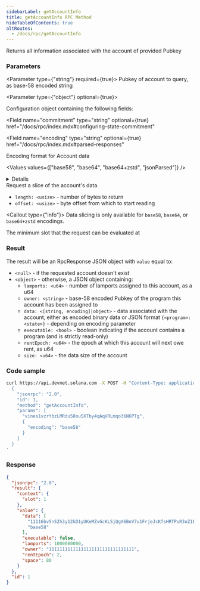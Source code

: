 ```yaml
---
sidebarLabel: getAccountInfo
title: getAccountInfo RPC Method
hideTableOfContents: true
altRoutes:
  - /docs/rpc/getAccountInfo
---
```


Returns all information associated with the account of provided Pubkey

<DocSideBySide>

<DocLeftSide>

### Parameters

<Parameter type={"string"} required={true}>
  Pubkey of account to query, as base-58 encoded string
</Parameter>

<Parameter type={"object"} optional={true}>

Configuration object containing the following fields:

<Field
  name="commitment"
  type="string"
  optional={true}
  href="/docs/rpc/index.mdx#configuring-state-commitment"
></Field>

<Field 
  name="encoding"
  type="string"
  optional={true}
  href="/docs/rpc/index.mdx#parsed-responses"
>

Encoding format for Account data

<Values values={["base58", "base64", "base64+zstd", "jsonParsed"]} />

<details>

- `base58` is slow and limited to less than 129 bytes of Account data.
- `base64` will return base64 encoded data for Account data of any size.
- `base64+zstd` compresses the Account data using
  [Zstandard](https://facebook.github.io/zstd/) and base64-encodes the result.
- `jsonParsed` encoding attempts to use program-specific state parsers to return
  more human-readable and explicit account state data.
- If `jsonParsed` is requested but a parser cannot be found, the field falls
  back to `base64` encoding, detectable when the `data` field is type `string`.

</details>

</Field>

<Field name="dataSlice" type="object" optional={true}>
  Request a slice of the account&apos;s data.

- `length: <usize>` - number of bytes to return
- `offset: <usize>` - byte offset from which to start reading

<Callout type={"info"}>
  Data slicing is only available for `base58`, `base64`, or `base64+zstd`
  encodings.
</Callout>

</Field>

<Field name="minContextSlot" type="number" optional={true}>
  The minimum slot that the request can be evaluated at
</Field>

</Parameter>

### Result

The result will be an RpcResponse JSON object with `value` equal to:

- `<null>` - if the requested account doesn't exist
- `<object>` - otherwise, a JSON object containing:
  - `lamports: <u64>` - number of lamports assigned to this account, as a u64
  - `owner: <string>` - base-58 encoded Pubkey of the program this account has
    been assigned to
  - `data: <[string, encoding]|object>` - data associated with the account,
    either as encoded binary data or JSON format `{<program>: <state>}` -
    depending on encoding parameter
  - `executable: <bool>` - boolean indicating if the account contains a program
    \(and is strictly read-only\)
  - `rentEpoch: <u64>` - the epoch at which this account will next owe rent, as
    u64
  - `size: <u64>` - the data size of the account

</DocLeftSide>

<DocRightSide>

### Code sample

```bash
curl https://api.devnet.solana.com -X POST -H "Content-Type: application/json" -d '
  {
    "jsonrpc": "2.0",
    "id": 1,
    "method": "getAccountInfo",
    "params": [
      "vines1vzrYbzLMRdu58ou5XTby4qAqVRLmqo36NKPTg",
      {
        "encoding": "base58"
      }
    ]
  }
'
```

### Response

```json
{
  "jsonrpc": "2.0",
  "result": {
    "context": {
      "slot": 1
    },
    "value": {
      "data": [
        "11116bv5nS2h3y12kD1yUKeMZvGcKLSjQgX6BeV7u1FrjeJcKfsHRTPuR3oZ1EioKtYGiYxpxMG5vpbZLsbcBYBEmZZcMKaSoGx9JZeAuWf",
        "base58"
      ],
      "executable": false,
      "lamports": 1000000000,
      "owner": "11111111111111111111111111111111",
      "rentEpoch": 2,
      "space": 80
    }
  },
  "id": 1
}
```

</DocRightSide>
</DocSideBySide>
